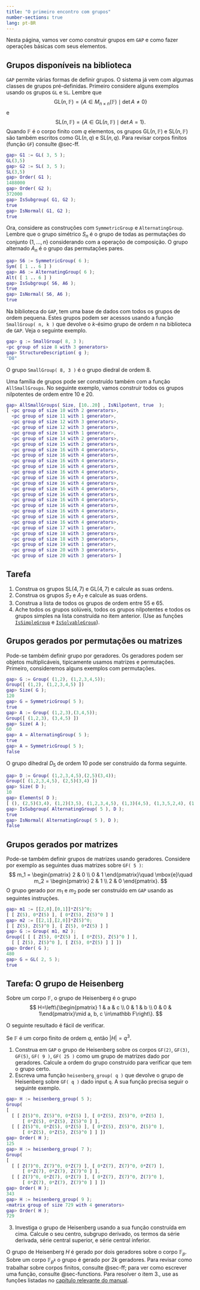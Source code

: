```yaml
---
title: "O primeiro encontro com grupos"
number-sections: true
lang: pt-BR
---
```


Nesta página, vamos ver como construir grupos em `GAP` e como fazer operações básicas com seus elementos.

## Grupos disponíveis na biblioteca {#sec-grupos}

:::{.subexample}
`GAP` permite várias formas de definir grupos. O sistema já vem com algumas classes de grupos pré-definidas. Primeiro considere alguns exemplos usando os grupos ``GL`` e ``SL``. Lembre que 
$$
\mbox{GL}(n,\mathbb F)=\{A\in M_{n\times n}(\mathbb F)\mid \det A\neq 0\}
$$
e
$$
\mbox{SL}(n,\mathbb F)=\{A\in \mbox{GL}(n,\mathbb F)\mid \det A= 1\}.
$$
Quando $\mathbb F$ é o corpo finito com $q$ elementos, os grupos $\mbox{GL}(n,\mathbb F)$ e $\mbox{SL}(n,\mathbb F)$ são também escritos como $\mbox{GL}(n,q)$ e $\mbox{SL}(n,q)$. Para revisar corpos finitos (função `GF`) consulte @sec-ff.
```matlab
gap> G1 := GL( 3, 5 );
GL(3,5)
gap> G2 := SL( 3, 5 );
SL(3,5)
gap> Order( G1 );
1488000
gap> Order( G2 );
372000
gap> IsSubgroup( G1, G2 );
true
gap> IsNormal( G1, G2 );
true
```

Ora, considere as construções com `SymmetricGroup` e `AlternatingGroup`. Lembre que o grupo simétrico $S_n$ é o grupo de todas as permutações do conjunto $\{1,\ldots,n\}$ considerando com a operaçõo de composição. O grupo alternado $A_n$ é o grupo das permutações pares.

```matlab
gap> S6 := SymmetricGroup( 6 );
Sym( [ 1 .. 6 ] )
gap> A6 := AlternatingGroup( 6 );
Alt( [ 1 .. 6 ] )
gap> IsSubgroup( S6, A6 );
true
gap> IsNormal( S6, A6 );
true
```

Na biblioteca do `GAP`, tem uma base de dados com todos os grupos de ordem pequena. Estes grupos podem ser acessos usando a função `SmallGroup( n, k )` que devolve o $k$-ésimo grupo de ordem $n$ na biblioteca de `GAP`. Veja o seguinte exemplo.

```matlab
gap> g := SmallGroup( 8, 3 );
<pc group of size 8 with 3 generators>
gap> StructureDescription( g );
"D8"
```
O grupo `SmallGroup( 8, 3 )` é o grupo diedral de ordem 8.

Uma família de grupos pode ser construído também com a função `AllSmallGroups`. No seguinte exemplo, vamos construir todos os grupos nilpotentes de ordem entre $10$ e $20$.
```matlab
gap> AllSmallGroups( Size, [10..20] , IsNilpotent, true  );
[ <pc group of size 10 with 2 generators>, 
  <pc group of size 11 with 1 generator>, 
  <pc group of size 12 with 3 generators>, 
  <pc group of size 12 with 3 generators>, 
  <pc group of size 13 with 1 generator>, 
  <pc group of size 14 with 2 generators>, 
  <pc group of size 15 with 2 generators>, 
  <pc group of size 16 with 4 generators>, 
  <pc group of size 16 with 4 generators>, 
  <pc group of size 16 with 4 generators>, 
  <pc group of size 16 with 4 generators>, 
  <pc group of size 16 with 4 generators>, 
  <pc group of size 16 with 4 generators>, 
  <pc group of size 16 with 4 generators>, 
  <pc group of size 16 with 4 generators>, 
  <pc group of size 16 with 4 generators>, 
  <pc group of size 16 with 4 generators>, 
  <pc group of size 16 with 4 generators>, 
  <pc group of size 16 with 4 generators>, 
  <pc group of size 16 with 4 generators>, 
  <pc group of size 16 with 4 generators>, 
  <pc group of size 17 with 1 generator>, 
  <pc group of size 18 with 3 generators>, 
  <pc group of size 18 with 3 generators>, 
  <pc group of size 19 with 1 generator>, 
  <pc group of size 20 with 3 generators>, 
  <pc group of size 20 with 3 generators> ]
```
:::

## Tarefa 
:::{.subproblem}
1. Construa os grupos $\mbox{SL}(4,7)$ e $\mbox{GL}(4,7)$ e calcule as suas ordens. 
2. Construa os grupos $S_7$ e $A_7$ e calcule as suas ordens. 
3. Construa a lista de todos os grupos de ordem entre $55$ e $65$.
4. Ache todos os grupos solúveis, todos os grupos nilpotentes e todos os grupos simples na lista construída no item anterior. (Use as funções [`IsSimpleGroup`](https://docs.gap-system.org/doc/ref/chap39.html#X7A6685D7819AEC32)  e [`IsSolvableGroup`](https://docs.gap-system.org/doc/ref/chap39.html#X809C78D5877D31DF)).
:::

## Grupos gerados por permutações ou matrizes

:::{.subexample}
Pode-se também definir grupo por geradores. Os geradores podem ser objetos multiplicáveis, tipicamente usamos matrizes e permutações. Primeiro, consideremos alguns exemplos com permutações.
```matlab
gap> G := Group( (1,2), (1,2,3,4,5));
Group([ (1,2), (1,2,3,4,5) ])
gap> Size( G );
120
gap> G = SymmetricGroup( 5 );
true
gap> A := Group( (1,2,3),(3,4,5));
Group([ (1,2,3), (3,4,5) ])
gap> Size( A );
60
gap> A = AlternatingGroup( 5 );
true
gap> A = SymmetricGroup( 5 );
false
```

O grupo dihedral $D_5$ de ordem $10$ pode ser construído da forma seguinte.
```matlab
gap> D := Group( (1,2,3,4,5),(2,5)(3,4));
Group([ (1,2,3,4,5), (2,5)(3,4) ])
gap> Size( D );
10
gap> Elements( D );
[ (), (2,5)(3,4), (1,2)(3,5), (1,2,3,4,5), (1,3)(4,5), (1,3,5,2,4), (1,4)(2,3), (1,4,2,5,3), (1,5,4,3,2), (1,5)(2,4) ]
gap> IsSubgroup( AlternatingGroup( 5 ), D );
true
gap> IsNormal( AlternatingGroup( 5 ), D );
false
```
:::

## Grupos gerados por matrizes

:::{.subexample}
Pode-se também definir grupos de matrizes usando geradores. Considere por exemplo as seguintes duas matrizes sobre `GF( 5 )`:
$$
m_1 = \begin{pmatrix} 2 & 0 \\ 0 & 1 \end{pmatrix}\quad \mbox{e}\quad m_2 = \begin{pmatrix} 2 & 1 \\ 2 & 0 \end{pmatrix}.
$$
O grupo gerado por $m_1$ e $m_2$ pode ser construído em `GAP` usando as seguintes instruções.
```matlab
gap> m1 := [[2,0],[0,1]]*Z(5)^0;
[ [ Z(5), 0*Z(5) ], [ 0*Z(5), Z(5)^0 ] ]
gap> m2 := [[2,1],[2,0]]*Z(5)^0;
[ [ Z(5), Z(5)^0 ], [ Z(5), 0*Z(5) ] ]
gap> G := Group( m1, m2 );
Group([ [ [ Z(5), 0*Z(5) ], [ 0*Z(5), Z(5)^0 ] ], 
  [ [ Z(5), Z(5)^0 ], [ Z(5), 0*Z(5) ] ] ])
gap> Order( G );
480
gap> G = GL( 2, 5 );
true
```
:::

## Tarefa: O grupo de Heisenberg

:::{.subproblem}
Sobre um corpo $\mathbb F$, o grupo de Heisenberg é o grupo 
$$
H=\left\{\begin{pmatrix} 1 & a & c \\ 0 & 1 & b \\ 0 & 0 & 1\end{pmatrix}\mid a, b, c \in\mathbb F\right\}.
$$

O seguinte resultado é fácil de verificar.

::::{#lem-heis}
Se $\mathbb F$ é um corpo finito de ordem $q$, então $|H|=q^3$. 
::::

1. Construa em `GAP` o grupo de Heisenberg sobre os corpos `GF(2)`, `GF(3)`, `GF(5)`, `GF( 9 )`, `GF( 25 )` como um grupo de matrizes dado por geradores. Calcule a ordem do grupo construido para verificar que tem o grupo certo. 
2. Escreva uma função `heisenberg_group( q )` que devolve o grupo de Heisenberg  sobre `GF( q )` dado input `q`. A sua função precisa seguir o seguinte exemplo.
```matlab
gap> H := heisenberg_group( 5 );
Group(
[ 
  [ [ Z(5)^0, Z(5)^0, 0*Z(5) ], [ 0*Z(5), Z(5)^0, 0*Z(5) ], 
      [ 0*Z(5), 0*Z(5), Z(5)^0 ] ], 
  [ [ Z(5)^0, 0*Z(5), 0*Z(5) ], [ 0*Z(5), Z(5)^0, Z(5)^0 ], 
      [ 0*Z(5), 0*Z(5), Z(5)^0 ] ] ])
gap> Order( H );
125
gap> H := heisenberg_group( 7 );
Group(
[ 
  [ [ Z(7)^0, Z(7)^0, 0*Z(7) ], [ 0*Z(7), Z(7)^0, 0*Z(7) ], 
      [ 0*Z(7), 0*Z(7), Z(7)^0 ] ], 
  [ [ Z(7)^0, 0*Z(7), 0*Z(7) ], [ 0*Z(7), Z(7)^0, Z(7)^0 ], 
      [ 0*Z(7), 0*Z(7), Z(7)^0 ] ] ])
gap> Order( H );
343
gap> H := heisenberg_group( 9 );
<matrix group of size 729 with 4 generators>
gap> Order( H );
729
```

3. Investiga o grupo de Heisenberg usando a sua função construída em cima. Calcule o seu centro, subgrupo derivado, os termos da série derivada, série central superior, e série central inferior. 
:::

:::{.hint}
O grupo de Heisenberg $H$ é gerado por dois geradores sobre o corpo $\mathbb F_p$. Sobre um corpo $\mathbb F_{p^k}$ o grupo é gerado por $2k$ geradores. Para revisar como trabalhar sobre corpos finitos, consulte @sec-ff; para ver como escrever uma função, consulte @sec-functions. Para resolver o item 3., use as funções listadas no [capítulo relevante do manual](https://docs.gap-system.org/doc/ref/chap39.html).
:::


<!--

Para ver um grupo gerado por matrizes, considere o grupo de Heisenberg sobre $\mathbb F_5$.
```matlab
gap> F := GF( 5 );
GF(5)
gap> e := One( F );
Z(5)^0
gap> mx := [[1,1,0],[0,1,0],[0,0,1]]*e;
[ [ Z(5)^0, Z(5)^0, 0*Z(5) ], [ 0*Z(5), Z(5)^0, 0*Z(5) ], [ 0*Z(5), 0*Z(5), Z(5)^0 ] ]
gap> Display( mx );
 1 1 .
 . 1 .
 . . 1
gap> my := [[1,0,0],[0,1,1],[0,0,1]]*e;
[ [ Z(5)^0, 0*Z(5), 0*Z(5) ], [ 0*Z(5), Z(5)^0, Z(5)^0 ], [ 0*Z(5), 0*Z(5), Z(5)^0 ] ]
gap> Display( my );
 1 . .
 . 1 1
 . . 1
gap> H := Group( mx, my );
Group([ [ [ Z(5)^0, Z(5)^0, 0*Z(5) ], [ 0*Z(5), Z(5)^0, 0*Z(5) ], [ 0*Z(5), 0*Z(5), Z(5)^0 ] ], 
  [ [ Z(5)^0, 0*Z(5), 0*Z(5) ], [ 0*Z(5), Z(5)^0, Z(5)^0 ], [ 0*Z(5), 0*Z(5), Z(5)^0 ] ] ])
gap> Size( H );
125
gap> Comm( mx, my );
[ [ Z(5)^0, 0*Z(5), Z(5)^0 ], [ 0*Z(5), Z(5)^0, 0*Z(5) ], [ 0*Z(5), 0*Z(5), Z(5)^0 ] ]
gap> Display( last );
 1 . 1
 . 1 .
 . . 1
gap> IsSubgroup( SL( 3, 5 ), H );
true
gap> IsNormal( SL( 3, 5 ), H );
false
```
-->

